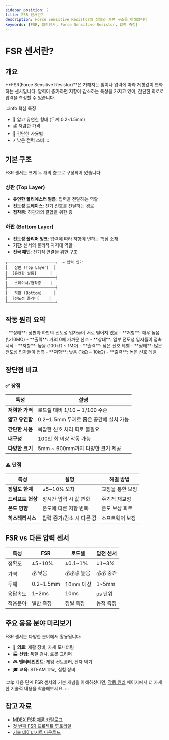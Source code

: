 ```yaml
---
sidebar_position: 2
title: FSR 센서란?
description: Force Sensitive Resistor의 정의와 기본 구조를 이해합니다
keywords: [FSR, 압력센서, Force Sensitive Resistor, 압력 측정]
---
```



# FSR 센서란?

## 개요

**FSR(Force Sensitive Resistor)**은 가해지는 힘이나 압력에 따라 저항값이 변화하는 센서입니다. 
압력이 증가하면 저항이 감소하는 특성을 가지고 있어, 간단한 회로로 압력을 측정할 수 있습니다.

:::info 핵심 특징
- 📏 얇고 유연한 형태 (두께 0.2~1.5mm)
- 💰 저렴한 가격
- 🔧 간단한 사용법
- ⚡ 낮은 전력 소비
:::

## 기본 구조

FSR 센서는 크게 두 개의 층으로 구성되어 있습니다:

### 상판 (Top Layer)
- **유연한 폴리에스터 필름**: 압력을 전달하는 역할
- **전도성 트레이스**: 전기 신호를 전달하는 경로
- **접착층**: 하판과의 결합을 위한 층

### 하판 (Bottom Layer)
- **전도성 폴리머 잉크**: 압력에 따라 저항이 변하는 핵심 소재
- **기판**: 센서의 물리적 지지대 역할
- **전극 패턴**: 전기적 연결을 위한 구조

```
┌─────────────────────┐  ← 압력 인가
│   상판 (Top Layer)  │
│  [유연한 필름]      │
├─────────────────────┤
│   스페이서/접착층    │
├─────────────────────┤
│   하판 (Bottom)     │
│  [전도성 폴리머]    │
└─────────────────────┘
```

## 작동 원리 요약

<Tabs>
  <TabItem value="no-pressure" label="압력 없음" default>
    - **상태**: 상판과 하판의 전도성 입자들이 서로 떨어져 있음
    - **저항**: 매우 높음 (\>10MΩ)
    - **출력**: 거의 0에 가까운 신호
  </TabItem>
  <TabItem value="low-pressure" label="낮은 압력">
    - **상태**: 일부 전도성 입자들이 접촉 시작
    - **저항**: 높음 (100kΩ ~ 1MΩ)
    - **출력**: 낮은 신호 레벨
  </TabItem>
  <TabItem value="high-pressure" label="높은 압력">
    - **상태**: 많은 전도성 입자들이 접촉
    - **저항**: 낮음 (1kΩ ~ 10kΩ)
    - **출력**: 높은 신호 레벨
  </TabItem>
</Tabs>

## 장단점 비교

### ✅ 장점

| 특성 | 설명 |
|------|------|
| **저렴한 가격** | 로드셀 대비 1/10 ~ 1/100 수준 |
| **얇고 유연함** | 0.2~1.5mm 두께로 좁은 공간에 설치 가능 |
| **간단한 사용** | 복잡한 신호 처리 회로 불필요 |
| **내구성** | 100만 회 이상 작동 가능 |
| **다양한 크기** | 5mm ~ 600mm까지 다양한 크기 제공 |

### ⚠️ 단점

| 특성 | 설명 | 해결 방법 |
|------|------|-----------|
| **정밀도 한계** | ±5~10% 오차 | 교정을 통한 보정 |
| **드리프트 현상** | 장시간 압력 시 값 변화 | 주기적 재교정 |
| **온도 영향** | 온도에 따른 저항 변화 | 온도 보상 회로 |
| **히스테리시스** | 압력 증가/감소 시 다른 값 | 소프트웨어 보정 |

## FSR vs 다른 압력 센서

| 특성 | FSR | 로드셀 | 압전 센서 |
|------|-----|--------|-----------|
| 정확도 | ±5\~10% | ±0.1\~1% | ±1\~3% |
| 가격 | 💰 낮음 | 💰💰💰 높음 | 💰💰 중간 |
| 두께 | 0.2\~1.5mm | 10mm 이상 | 1\~5mm |
| 응답속도 | 1\~2ms | 10ms | μs 단위 |
| 적용분야 | 일반 측정 | 정밀 측정 | 동적 측정 |

## 주요 응용 분야 미리보기

FSR 센서는 다양한 분야에서 활용됩니다:

- 🏥 **의료**: 재활 장비, 자세 모니터링
- 🏭 **산업**: 품질 검사, 로봇 그리퍼
- 🎮 **엔터테인먼트**: 게임 컨트롤러, 전자 악기
- 🎓 **교육**: STEAM 교육, 실험 장비

:::tip 다음 단계
FSR 센서의 기본 개념을 이해하셨다면, [작동 원리](../how-it-works) 페이지에서 
더 자세한 기술적 내용을 학습해보세요.
:::

## 참고 자료

- [MDEX FSR 제품 카탈로그](/docs/products)
- [첫 번째 FSR 프로젝트 튜토리얼](/docs/tutorials/beginner/first-project)
- [기술 데이터시트 다운로드](/docs/technical-docs/datasheets)